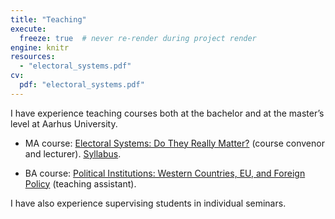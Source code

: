 ```yaml
---
title: "Teaching"
execute:
  freeze: true  # never re-render during project render
engine: knitr 
resources:
  - "electoral_systems.pdf"
cv:
  pdf: "electoral_systems.pdf"
---
```


I have experience teaching courses both at the bachelor and at the master's level at Aarhus University.

-   MA course: [Electoral Systems: Do They Really Matter?](https://kursuskatalog.au.dk/en/course/113493/223E22-Electoral-Systems-Do-They-Really-Matter) (course convenor and lecturer). [Syllabus](electoral_systems.pdf).

-   BA course: [Political Institutions: Western Countries, EU, and Foreign Policy](https://kursuskatalog.au.dk/en/course/110302/Political-Institutions-Western-Countries-EU-and-Foreign-Policy) (teaching assistant).

I have also experience supervising students in individual seminars.
